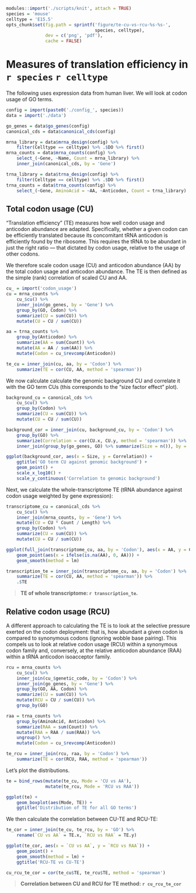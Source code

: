 ```r
modules::import('./scripts/knit', attach = TRUE)
species = 'mouse'
celltype = 'E15.5'
opts_chunk$set(fig.path = sprintf('figure/te-cu-vs-rcu-%s-%s-',
                                  species, celltype),
               dev = c('png', 'pdf'),
               cache = FALSE)
```

# Measures of translation efficiency in `r species` `r celltype`

The following uses expression data from human liver. We will look at codon
usage of GO terms.

```r
config = import(paste0('./config_', species))
data = import('./data')

go_genes = data$go_genes(config)
canonical_cds = data$canonical_cds(config)

mrna_library = data$mrna_design(config) %>%
    filter(Celltype == celltype) %>% .$DO %>% first()
mrna_counts = data$mrna_counts(config) %>%
    select_(~Gene, ~Name, Count = mrna_library) %>%
    inner_join(canonical_cds, by = 'Gene')

trna_library = data$trna_design(config) %>%
    filter(Celltype == celltype) %>% .$DO %>% first()
trna_counts = data$trna_counts(config) %>%
    select_(~Gene, AminoAcid = ~AA, ~Anticodon, Count = trna_library)
```

## Total codon usage (CU)

“Translation efficiency” (TE) measures how well codon usage and anticodon
abundance are adapted. Specifically, whether a given codon can be efficiently
translated because its concomitant tRNA anticodon is efficiently found by the
ribosome. This requires the tRNA to be abundant in just the right ratio — that
dictated by codon usage, relative to the usage of other codons.

We therefore scale codon usage (CU) and anticodon abundance (AA) by the total
codon usage and anticodon abundance. The TE is then defined as the simple (rank)
correlation of scaled CU and AA.

```r
cu_ = import('codon_usage')
cu = mrna_counts %>%
    cu_$cu() %>%
    inner_join(go_genes, by = 'Gene') %>%
    group_by(GO, Codon) %>%
    summarize(CU = sum(CU)) %>%
    mutate(CU = CU / sum(CU))

aa = trna_counts %>%
    group_by(Anticodon) %>%
    summarize(AA = sum(Count)) %>%
    mutate(AA = AA / sum(AA)) %>%
    mutate(Codon = cu_$revcomp(Anticodon))

te_cu = inner_join(cu, aa, by = 'Codon') %>%
    summarize(TE = cor(CU, AA, method = 'spearman'))
```

We now calculate calculate the genomic background CU and correlate it with the
GO term CUs (this corresponds to the “size factor effect” plot).

```r
background_cu = canonical_cds %>%
    cu_$cu() %>%
    group_by(Codon) %>%
    summarize(CU = sum(CU)) %>%
    mutate(CU = CU / sum(CU))

background_cor = inner_join(cu, background_cu, by = 'Codon') %>%
    group_by(GO) %>%
    summarize(Correlation = cor(CU.x, CU.y, method = 'spearman')) %>%
    inner_join(group_by(go_genes, GO) %>% summarize(Size = n()), by = 'GO')

ggplot(background_cor, aes(x = Size, y = Correlation)) +
    ggtitle('GO term CU against genomic background') +
    geom_point() +
    scale_x_log10() +
    scale_y_continuous('Correlation to genomic background')
```

Next, we calculate the whole-transcriptome TE (tRNA abundance against codon
usage weighted by gene expression):

```r
transcriptome_cu = canonical_cds %>%
    cu_$cu() %>%
    inner_join(mrna_counts, by = 'Gene') %>%
    mutate(CU = CU * Count / Length) %>%
    group_by(Codon) %>%
    summarize(CU = sum(CU)) %>%
    mutate(CU = CU / sum(CU))

ggplot(full_join(transcriptome_cu, aa, by = 'Codon'), aes(x = AA, y = CU)) +
    geom_point(aes(x = ifelse(is.na(AA), 0, AA))) +
    geom_smooth(method = lm)

transcription_te = inner_join(transcriptome_cu, aa, by = 'Codon') %>%
    summarize(TE = cor(CU, AA, method = 'spearman')) %>%
    .$TE
```

> **TE of whole transcriptome: `r transcription_te`.**

## Relative codon usage (RCU)

A different approach to calculating the TE is to look at the selective
pressure exerted on the codon deployment: that is, how abundant a given codon
is compared to synonymous codons (ignoring wobble base pairing). This compels
us to look at relative codon usage (RCU) within a synonymous codon family and,
conversely, at the relative anticodon abundance (RAA) within a tRNA anticodon
isoacceptor family.

```r
rcu = mrna_counts %>%
    cu_$cu() %>%
    inner_join(cu_$genetic_code, by = 'Codon') %>%
    inner_join(go_genes, by = 'Gene') %>%
    group_by(GO, AA, Codon) %>%
    summarize(CU = sum(CU)) %>%
    mutate(RCU = CU / sum(CU)) %>%
    group_by(GO)

raa = trna_counts %>%
    group_by(AminoAcid, Anticodon) %>%
    summarize(RAA = sum(Count)) %>%
    mutate(RAA = RAA / sum(RAA)) %>%
    ungroup() %>%
    mutate(Codon = cu_$revcomp(Anticodon))

te_rcu = inner_join(rcu, raa, by = 'Codon') %>%
    summarize(TE = cor(RCU, RAA, method = 'spearman'))
```

Let’s plot the distributions.

```r
te = bind_rows(mutate(te_cu, Mode = 'CU vs AA'),
               mutate(te_rcu, Mode = 'RCU vs RAA'))

ggplot(te) +
    geom_boxplot(aes(Mode, TE)) +
    ggtitle('Distribution of TE for all GO terms')
```

We then calculate the correlation between CU-TE and RCU-TE:

```r
te_cor = inner_join(te_cu, te_rcu, by = 'GO') %>%
    rename(`CU vs AA` = TE.x, `RCU vs RAA` = TE.y)

ggplot(te_cor, aes(x = `CU vs AA`, y = `RCU vs RAA`)) +
    geom_point() +
    geom_smooth(method = lm) +
    ggtitle('RCU-TE vs CU-TE')

cu_rcu_te_cor = cor(te_cu$TE, te_rcu$TE, method = 'spearman')
```

> **Correlation between CU and RCU for TE method: `r cu_rcu_te_cor`**
